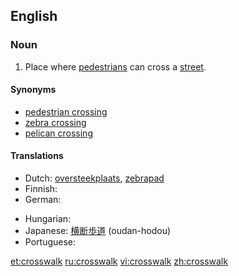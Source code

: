==English==

===Noun===
{{wikipedia}}
{{en-noun}}

#{{US}} Place where [[pedestrian]]s can cross a [[street]].

====Synonyms====
* [[pedestrian crossing]]
* [[zebra crossing]]
* [[pelican crossing]]

====Translations====
{{trans-top|place where pedestrians can cross a street}}
* Dutch: [[oversteekplaats]], [[zebrapad]] {{n}}
* Finnish: {{t+|fi|suojatie}}
* German: {{t+|de|Zebrastreifen|m}}
{{trans-mid}}
* Hungarian: {{t+|hu|gyalogátkelőhely}}
* Japanese: [[横断歩道]] (oudan-hodou)
* Portuguese: {{t+|pt|faixa de pedestres|f}}
{{trans-bottom}}

[[et:crosswalk]]
[[ru:crosswalk]]
[[vi:crosswalk]]
[[zh:crosswalk]]